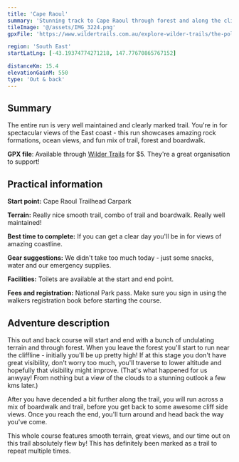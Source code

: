 ```yaml
---
title: 'Cape Raoul'
summary: 'Stunning track to Cape Raoul through forest and along the cliffside'
tileImage: '@/assets/IMG_3224.png'
gpxFile: 'https://www.wildertrails.com.au/explore-wilder-trails/the-pole-dancer'

region: 'South East'
startLatLng: [-43.19374774271218, 147.77670865767152]

distanceKm: 15.4
elevationGainM: 550
type: 'Out & back'
---
```



## Summary

The entire run is very well maintained and clearly marked trail. You're in for spectacular views of the East coast - this run showcases amazing rock formations, ocean views, and fun mix of trail, forest and boardwalk.

**GPX file**: Available through <a target="_blank" href="https://www.wildertrails.com.au/explore-wilder-trails/the-pole-dancer">Wilder Trails</a> for $5. They're a great organisation to support!

<ImageCard
  src={image1}
  alt="Views on Cape Raoul run"
  caption="Epic rock formations and clifside ocean views are a very common theme for this run"
/>

## Practical information

**Start point:** Cape Raoul Trailhead Carpark

**Terrain:** Really nice smooth trail, combo of trail and boardwalk. Really well maintained!

**Best time to complete:** If you can get a clear day you'll be in for views of amazing coastline.

**Gear suggestions:** We didn't take too much today - just some snacks, water and our emergency supplies.

**Facilities:** Toilets are available at the start and end point.

**Fees and registration:** National Park pass. Make sure you sign in using the walkers registration book before starting the course.

<ImageCard
  src={image2}
  alt="Kate passing through the forest section"
  caption="Kate hiking up the misty forest section"
/>

## Adventure description

This out and back course will start and end with a bunch of undulating terrain and through forest. When you leave the forest you'll start to run near the cliffline - initially you'll be up pretty high! If at this stage you don't have great visibility, don't worry too much, you'll traverse to lower altitude and hopefully that visibility might improve. (That's what happened for us anwyay! From nothing but a view of the clouds to a stunning outlook a few kms later.)

After you have decended a bit further along the trail, you will run across a mix of boardwalk and trail, before you get back to some awesome cliff side views. Once you reach the end, you'll turn around and head back the way you've come.

This whole course features smooth terrain, great views, and our time out on this trail absolutely flew by! This has definitely been marked as a trail to repeat multiple times.

